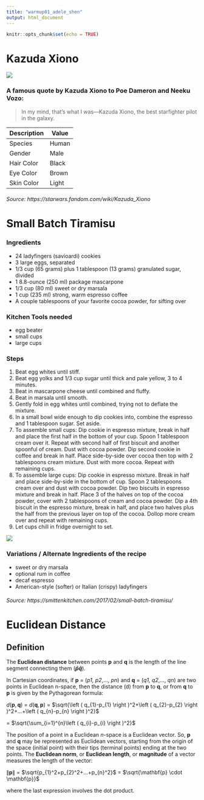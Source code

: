 ```yaml
---
title: "warmup01_adele_shen"
output: html_document
---
```


```r
knitr::opts_chunk$set(echo = TRUE)
```

# Kazuda Xiono

![](https://vignette.wikia.nocookie.net/starwars/images/a/a3/Kazuda.jpg/revision/latest?cb=20180830051228)

### A famous quote by Kazuda Xiono to Poe Dameron and Neeku Vozo:

> In my mind, that's what I was—Kazuda Xiono, the best starfighter pilot in the galaxy.

Description   | Value    
--------------|------
Species       | Human             
Gender        | Male               
Hair Color    | Black               
Eye Color     | Brown                 
Skin Color    | Light                 

###### Source: https://starwars.fandom.com/wiki/Kazuda_Xiono

# Small Batch Tiramisu

### Ingredients
- 24 ladyfingers (savioardi) cookies
- 3 large eggs, separated
- 1/3 cup (65 grams) plus 1 tablespoon (13 grams) granulated sugar, divided
- 1 8.8-ounce (250 ml) package mascarpone
- 1/3 cup (80 ml) sweet or dry marsala
- 1 cup (235 ml) strong, warm espresso coffee
- A couple tablespoons of your favorite cocoa powder, for sifting over

### Kitchen Tools needed
* egg beater
* small cups
* large cups

### Steps
1. Beat egg whites until stiff.
2. Beat egg yolks and 1/3 cup sugar until thick and pale yellow, 3 to 4 minutes. 
3. Beat in mascarpone cheese until combined and fluffy. 
4. Beat in marsala until smooth. 
5. Gently fold in egg whites until combined, trying not to deflate the mixture. 
6. In a small bowl wide enough to dip cookies into, combine the espresso and 1 tablespoon sugar. Set aside.
7. To assemble small cups: Dip cookie in espresso mixture, break in half and place the first half in the bottom of your cup. Spoon 1 tablespoon cream over it. Repeat with second half of first biscuit and another spoonful of cream. Dust with cocoa powder. Dip second cookie in coffee and break in half. Place side-by-side over cocoa then top with 2 tablespoons cream mixture. Dust with more cocoa. Repeat with remaining cups.
8. To assemble large cups: Dip cookie in espresso mixture. Break in half and place side-by-side in the bottom of cup. Spoon 2 tablespoons cream over and dust with cocoa powder. Dip two biscuits in espresso mixture and break in half. Place 3 of the halves on top of the cocoa powder, cover with 2 tablespoons of cream and cocoa powder. Dip a 4th biscuit in the espresso mixture, break in half, and place two halves plus the half from the previous layer on top of the cocoa. Dollop more cream over and repeat with remaining cups.
9. Let cups chill in fridge overnight to set.

![](https://c1.staticflickr.com/3/2067/32727644872_0e9103b81c_z.jpg)

### Variations / Alternate Ingredients of the recipe
- sweet or dry marsala
- optional rum in coffee
- decaf espresso
- American-style (softer) or Italian (crispy) ladyfingers

###### Source: https://smittenkitchen.com/2017/02/small-batch-tiramisu/

# Euclidean Distance
Definition
-------------------
The **Euclidean distance** between points **p** and **q** is the length of the line segment connecting them (**$\bar{p}$$\bar{q}$**).

In Cartesian coordinates, if **p** = (*p1, p2*,..., *pn*) and **q** = (*q1, q2*,..., *qn*) are two points in Euclidean n-space, then the distance (d) from **p** to **q**, or from **q** to **p** is given by the Pythagorean formula:

$d\left ( \boldsymbol{p}, \mathbf{q} \right )$ = $d\left ( \boldsymbol{q}, \mathbf{p} \right )$ = $\sqrt{\left ( q_{1}-p_{1} \right )^2+\left ( q_{2}-p_{2} \right )^2+...+\left ( q_{n}-p_{n} \right )^2}$

= $\sqrt{\sum_{i=1}^{n}\left ( q_{i}-p_{i} \right )^2}$

The position of a point in a Euclidean *n*-space is a Euclidean vector. So, **p** and **q** may be represented as Euclidean vectors, starting from the origin of the space (initial point) with their tips (terminal points) ending at the two points. The **Euclidean norm**, or **Euclidean length**, or **magnitude** of a vector measures the length of the vector:

$\left \| \mathbf{p}\right \|$ = $\sqrt{p_{1}^2+p_{2}^2+...+p_{n}^2}$ = $\sqrt{\mathbf{p} \cdot \mathbf{p}}$

where the last expression involves the dot product.
